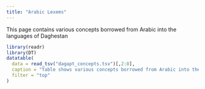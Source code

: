 ```yaml
---
title: "Arabic Lexems"
---
```

This page contains various concepts borrowed from Arabic into the languages of Daghestan
```r
library(readr)
library(DT)
datatable(
  data = read_tsv("dagapt_concepts.tsv")[,2:8],
  caption = "Table shows various concepts borrowed from Arabic into the languages of Daghestan",
  filter = "top"
)
```
